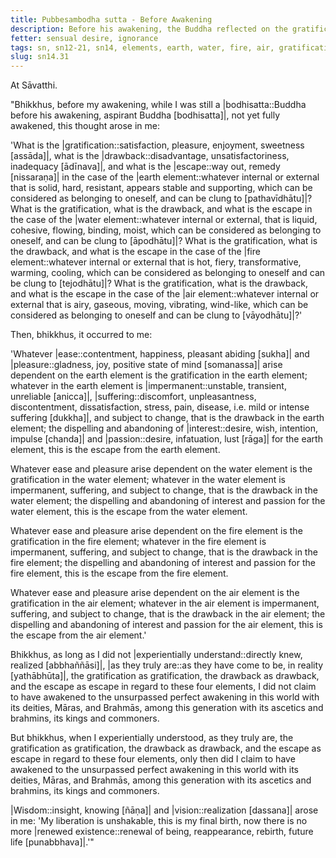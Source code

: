 ```yaml
---
title: Pubbesambodha sutta - Before Awakening
description: Before his awakening, the Buddha reflected on the gratification, drawback, and escape in regard to the four elements of earth, water, fire, and air.
fetter: sensual desire, ignorance
tags: sn, sn12-21, sn14, elements, earth, water, fire, air, gratification, drawback, escape, investigation, practice, experience, wisdom, insight, realization, liberation
slug: sn14.31
---
```


At Sāvatthi.

"Bhikkhus, before my awakening, while I was still a |bodhisatta::Buddha before his awakening, aspirant Buddha [bodhisatta]|, not yet fully awakened, this thought arose in me: 

'What is the |gratification::satisfaction, pleasure, enjoyment, sweetness [assāda]|, what is the |drawback::disadvantage, unsatisfactoriness, inadequacy [ādīnava]|, and what is the |escape::way out, remedy [nissaraṇa]| in the case of the |earth element::whatever internal or external that is solid, hard, resistant, appears stable and supporting, which can be considered as belonging to oneself, and can be clung to [pathavīdhātu]|?
What is the gratification, what is the drawback, and what is the escape in the case of the |water element::whatever internal or external, that is liquid, cohesive, flowing, binding, moist, which can be considered as belonging to oneself, and can be clung to [āpodhātu]|?
What is the gratification, what is the drawback, and what is the escape in the case of the |fire element::whatever internal or external that is hot, fiery, transformative, warming, cooling, which can be considered as belonging to oneself and can be clung to [tejodhātu]|?
What is the gratification, what is the drawback, and what is the escape in the case of the |air element::whatever internal or external that is airy, gaseous, moving, vibrating, wind-like, which can be considered as belonging to oneself and can be clung to [vāyodhātu]|?'

Then, bhikkhus, it occurred to me:

'Whatever |ease::contentment, happiness, pleasant abiding [sukha]| and |pleasure::gladness, joy, positive state of mind [somanassa]| arise dependent on the earth element is the gratification in the earth element; whatever in the earth element is |impermanent::unstable, transient, unreliable [anicca]|, |suffering::discomfort, unpleasantness, discontentment, dissatisfaction, stress, pain, disease, i.e. mild or intense suffering [dukkha]|, and subject to change, that is the drawback in the earth element; the dispelling and abandoning of |interest::desire, wish, intention, impulse [chanda]| and |passion::desire, infatuation, lust [rāga]| for the earth element, this is the escape from the earth element.

Whatever ease and pleasure arise dependent on the water element is the gratification in the water element; whatever in the water element is impermanent, suffering, and subject to change, that is the drawback in the water element; the dispelling and abandoning of interest and passion for the water element, this is the escape from the water element.

Whatever ease and pleasure arise dependent on the fire element is the gratification in the fire element; whatever in the fire element is impermanent, suffering, and subject to change, that is the drawback in the fire element; the dispelling and abandoning of interest and passion for the fire element, this is the escape from the fire element.

Whatever ease and pleasure arise dependent on the air element is the gratification in the air element; whatever in the air element is impermanent, suffering, and subject to change, that is the drawback in the air element; the dispelling and abandoning of interest and passion for the air element, this is the escape from the air element.'

Bhikkhus, as long as I did not |experientially understand::directly knew, realized [abbhaññāsi]|, |as they truly are::as they have come to be, in reality [yathābhūta]|, the gratification as gratification, the drawback as drawback, and the escape as escape in regard to these four elements, I did not claim to have awakened to the unsurpassed perfect awakening in this world with its deities, Māras, and Brahmās, among this generation with its ascetics and brahmins, its kings and commoners.

But bhikkhus, when I experientially understood, as they truly are, the gratification as gratification, the drawback as drawback, and the escape as escape in regard to these four elements, only then did I claim to have awakened to the unsurpassed perfect awakening in this world with its deities, Māras, and Brahmās, among this generation with its ascetics and brahmins, its kings and commoners.

|Wisdom::insight, knowing [ñāṇa]| and |vision::realization [dassana]| arose in me: 'My liberation is unshakable, this is my final birth, now there is no more |renewed existence::renewal of being, reappearance, rebirth, future life [punabbhava]|.'"